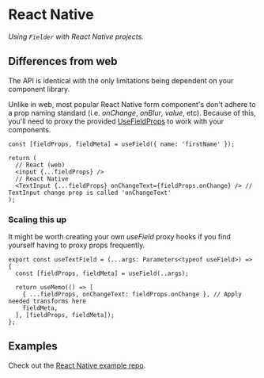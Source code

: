 # React Native

_Using `Fielder` with React Native projects._

## Differences from web

The API is identical with the only limitations being dependent on your component library.

Unlike in web, most popular React Native form component's don't adhere to a prop naming standard (i.e. _onChange_, _onBlur_, _value_, etc).
Because of this, you'll need to proxy the provided [UseFieldProps](../api/usefield/#usefieldprops) to work with your components.

```tsx
const [fieldProps, fieldMeta] = useField({ name: 'firstName' });

return (
  // React (web)
  <input {...fieldProps} />
  // React Native
  <TextInput {...fieldProps} onChangeText={fieldProps.onChange} /> // TextInput change prop is called 'onChangeText'
);
```

### Scaling this up

It might be worth creating your own _useField_ proxy hooks if you find yourself having to proxy props frequently.

```tsx
export const useTextField = (...args: Parameters<typeof useField>) => {
  const [fieldProps, fieldMeta] = useField(..args);

  return useMemo(() => [
    { ...fieldProps, onChangeText: fieldProps.onChange }, // Apply needed transforms here
    fieldMeta,
  ], [fieldProps, fieldMeta]);
};
```

## Examples

Check out the [React Native example repo](https://github.com/andyrichardson/fielder/tree/master/examples/4-native).
